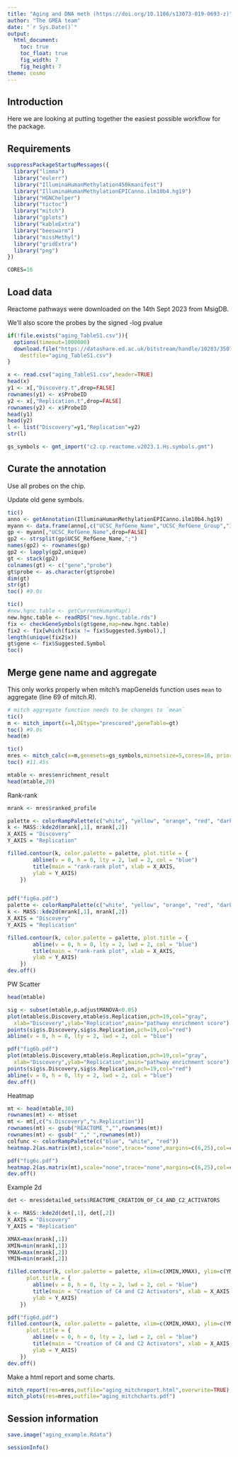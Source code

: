 ```yaml
---
title: "Aging and DNA meth (https://doi.org/10.1186/s13073-019-0693-z)"
author: "The GMEA team"
date: "`r Sys.Date()`"
output:
  html_document:
    toc: true
    toc_float: true
    fig_width: 7
    fig_height: 7
theme: cosmo
---
```


## Introduction

Here we are looking at putting together the easiest possible workflow for the package.

## Requirements

```r

suppressPackageStartupMessages({
  library("limma")
  library("eulerr")
  library("IlluminaHumanMethylation450kmanifest")
  library("IlluminaHumanMethylationEPICanno.ilm10b4.hg19")
  library("HGNChelper")
  library("tictoc")
  library("mitch")
  library("gplots")
  library("kableExtra")
  library("beeswarm")
  library("missMethyl")
  library("gridExtra")
  library("png")
})

CORES=16

```

## Load data

Reactome pathways were downloaded on the 14th Sept 2023 from MsigDB.

We'll also score the probes by the signed -log pvalue

```r

if(!file.exists("aging_TableS1.csv")){
  options(timeout=1000000)
  download.file("https://datashare.ed.ac.uk/bitstream/handle/10283/3507/Supplementary_Table1_Limma_Age_EWAS_w1w3_Autosomes.csv?sequence=10&isAllowed=y",
    destfile="aging_TableS1.csv")
}

x <- read.csv("aging_TableS1.csv",header=TRUE)
head(x)
y1 <- x[,"Discovery.t",drop=FALSE]
rownames(y1) <- x$ProbeID
y2 <- x[,"Replication.t",drop=FALSE]
rownames(y2) <- x$ProbeID
head(y1)
head(y2)
l <- list("Discovery"=y1,"Replication"=y2)
str(l)

gs_symbols <- gmt_import("c2.cp.reactome.v2023.1.Hs.symbols.gmt")


```

## Curate the annotation

Use all probes on the chip.

Update old gene symbols.

```r

tic()
anno <- getAnnotation(IlluminaHumanMethylationEPICanno.ilm10b4.hg19)
myann <- data.frame(anno[,c("UCSC_RefGene_Name","UCSC_RefGene_Group","Islands_Name","Relation_to_Island")])
gp <- myann[,"UCSC_RefGene_Name",drop=FALSE]
gp2 <- strsplit(gp$UCSC_RefGene_Name,";")
names(gp2) <- rownames(gp)
gp2 <- lapply(gp2,unique)
gt <- stack(gp2)
colnames(gt) <- c("gene","probe")
gt$probe <- as.character(gt$probe)
dim(gt)
str(gt)
toc() #9.0s

tic()
#new.hgnc.table <- getCurrentHumanMap()
new.hgnc.table <- readRDS("new.hgnc.table.rds")
fix <- checkGeneSymbols(gt$gene,map=new.hgnc.table)
fix2 <- fix[which(fix$x != fix$Suggested.Symbol),]
length(unique(fix2$x))
gt$gene <- fix$Suggested.Symbol
toc()

```

## Merge gene name and aggregate

This only works properly when mitch's mapGeneIds function uses `mean` to aggregate (line 69 of mitch.R).

```r

# mitch aggregate function needs to be changes to `mean`
tic()
m <- mitch_import(x=l,DEtype="prescored",geneTable=gt)
toc() #9.0s
head(m)

```

```r

tic()
mres <- mitch_calc(x=m,genesets=gs_symbols,minsetsize=5,cores=16, priority="effect")
toc() #11.45s

mtable <- mres$enrichment_result
head(mtable,20)

```


Rank-rank


```r

mrank <- mres$ranked_profile

palette <- colorRampPalette(c("white", "yellow", "orange", "red", "darkred", "black"))
k <- MASS::kde2d(mrank[,1], mrank[,2])
X_AXIS = "Discovery"
Y_AXIS = "Replication"

filled.contour(k, color.palette = palette, plot.title = {
        abline(v = 0, h = 0, lty = 2, lwd = 2, col = "blue")
        title(main = "rank-rank plot", xlab = X_AXIS,
        ylab = Y_AXIS)
    })


pdf("fig6a.pdf")
palette <- colorRampPalette(c("white", "yellow", "orange", "red", "darkred", "black"))
k <- MASS::kde2d(mrank[,1], mrank[,2])
X_AXIS = "Discovery"
Y_AXIS = "Replication"

filled.contour(k, color.palette = palette, plot.title = {
        abline(v = 0, h = 0, lty = 2, lwd = 2, col = "blue")
        title(main = "rank-rank plot", xlab = X_AXIS,
        ylab = Y_AXIS)
    })
dev.off()

```


PW Scatter

```r

head(mtable)

sig <- subset(mtable,p.adjustMANOVA<0.05)
plot(mtable$s.Discovery,mtable$s.Replication,pch=19,col="gray",
  xlab="Discovery",ylab="Replication",main="pathway enrichment score")
points(sig$s.Discovery,sig$s.Replication,pch=19,col="red")
abline(v = 0, h = 0, lty = 2, lwd = 2, col = "blue")

pdf("fig6b.pdf")
plot(mtable$s.Discovery,mtable$s.Replication,pch=19,col="gray",
  xlab="Discovery",ylab="Replication",main="pathway enrichment score")
points(sig$s.Discovery,sig$s.Replication,pch=19,col="red")
abline(v = 0, h = 0, lty = 2, lwd = 2, col = "blue")
dev.off()

```

Heatmap

```r

mt <- head(mtable,30)
rownames(mt) <- mt$set
mt <- mt[,c("s.Discovery","s.Replication")]
rownames(mt) <- gsub("REACTOME_","",rownames(mt))
rownames(mt) <- gsub("_"," ",rownames(mt))
colfunc <- colorRampPalette(c("blue", "white", "red"))
heatmap.2(as.matrix(mt),scale="none",trace="none",margins=c(6,25),col=colfunc(25),cexRow=0.6,cexCol=1)

pdf("fig6c.pdf")
heatmap.2(as.matrix(mt),scale="none",trace="none",margins=c(6,25),col=colfunc(25),cexRow=0.6,cexCol=1)
dev.off()

```

Example 2d

```r

det <- mres$detailed_sets$REACTOME_CREATION_OF_C4_AND_C2_ACTIVATORS

k <- MASS::kde2d(det[,1], det[,2])
X_AXIS = "Discovery"
Y_AXIS = "Replication"

XMAX=max(mrank[,1])
XMIN=min(mrank[,1])
YMAX=max(mrank[,2])
YMIN=min(mrank[,2])

filled.contour(k, color.palette = palette, xlim=c(XMIN,XMAX), ylim=c(YMIN,YMAX),
      plot.title = {
        abline(v = 0, h = 0, lty = 2, lwd = 2, col = "blue")
        title(main = "Creation of C4 and C2 Activators", xlab = X_AXIS,
        ylab = Y_AXIS)
    })

pdf("fig6d.pdf")
filled.contour(k, color.palette = palette, xlim=c(XMIN,XMAX), ylim=c(YMIN,YMAX),
      plot.title = {
        abline(v = 0, h = 0, lty = 2, lwd = 2, col = "blue")
        title(main = "Creation of C4 and C2 Activators", xlab = X_AXIS,
        ylab = Y_AXIS)
    })
dev.off()

```

Make a html report and some charts.

```r

mitch_report(res=mres,outfile="aging_mitchreport.html",overwrite=TRUE)
mitch_plots(res=mres,outfile="aging_mitchcharts.pdf")

```

## Session information

```r

save.image("aging_example.Rdata")

sessionInfo()

```
